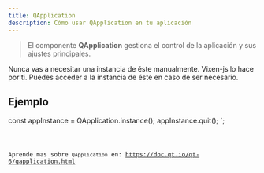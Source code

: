 ```yaml
---
title: QApplication
description: Cómo usar QApplication en tu aplicación
---
```


> El componente **QApplication** gestiona el control de la aplicación y sus ajustes principales.

Nunca vas a necesitar una instancia de éste manualmente. Vixen-js lo hace por ti.
Puedes acceder a la instancia de éste en caso de ser necesario.

## Ejemplo


const appInstance = QApplication.instance();
appInstance.quit();
`;

<Code code={qApplicationExample} title='example_application.ts' lang='ts' />

Aprende mas sobre `QApplication` en: https://doc.qt.io/qt-6/qapplication.html